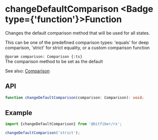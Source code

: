
# changeDefaultComparison <Badge type={'function'}>Function</Badge>

Changes the default comparison method that will be used for all states.

This can be one of the predefined comparison types: 'equals' for deep comparison,
'strict' for strict equality, or a custom comparison function

`@param comparison: Comparison {:ts}`  
The comparison method to be set as the default

See also: [Comparison](/store/reference/comparison)

## API

```ts copy
function changeDefaultComparison(comparison: Comparison): void;
```

## Example

```ts copy
import {changeDefaultComparison} from '@bitfiber/rx';

changeDefaultComparison('strict');
```
